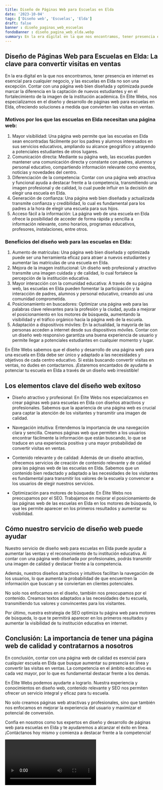 ```yaml
---
title: Diseño de Páginas Web para Escuelas en Elda
date: '2023-10-04'
tags: ['Diseño web', 'Escuelas', 'Elda']
draft: false
banner : diseño_paginas_web_escuelas
fondoBanner : diseño_pagina_web_elda.webp
summary: En la era digital en la que nos encontramos, tener presencia en internet es esencial para cualquier negocio, y las escuelas en Elda no son una excepción. Contar con una página web bien diseñada y optimizada puede marcar la diferencia en la captación de nuevos estudiantes y en el fortalecimiento de la imagen de la institución académica. En Élite Webs, nos especializamos en el diseño y desarrollo de páginas web para escuelas en Elda, ofreciendo soluciones a medida que convierten las visitas en ventas.
---
```


## Diseño de Páginas Web para Escuelas en Elda: La clave para convertir visitas en ventas

En la era digital en la que nos encontramos, tener presencia en internet es esencial para cualquier negocio, y las escuelas en Elda no son una excepción. Contar con una página web bien diseñada y optimizada puede marcar la diferencia en la captación de nuevos estudiantes y en el fortalecimiento de la imagen de la institución académica. En Élite Webs, nos especializamos en el diseño y desarrollo de páginas web para escuelas en Elda, ofreciendo soluciones a medida que convierten las visitas en ventas.

### Motivos por los que las escuelas en Elda necesitan una página web:

1. Mayor visibilidad: Una página web permite que las escuelas en Elda sean encontradas fácilmente por los padres y alumnos interesados en sus servicios educativos, ampliando su alcance geográfico y atrayendo a potenciales estudiantes de otros lugares.
2. Comunicación directa: Mediante su página web, las escuelas pueden mantener una comunicación directa y constante con padres, alumnos y personal educativo, compartiendo información relevante como eventos, noticias y novedades del centro.
3. Diferenciación de la competencia: Contar con una página web atractiva y funcional ayuda a destacar frente a la competencia, transmitiendo una imagen profesional y de calidad, lo cual puede influir en la decisión de elegir una escuela en Elda.
4. Generación de confianza: Una página web bien diseñada y actualizada transmite confianza y credibilidad, lo cual es fundamental para los padres a la hora de elegir una escuela para sus hijos.
5. Acceso fácil a la información: La página web de una escuela en Elda ofrece la posibilidad de acceder de forma rápida y sencilla a información relevante, como horarios, programas educativos, profesores, instalaciones, entre otros.

### Beneficios del diseño web para las escuelas en Elda:

1. Aumento de matrículas: Una página web bien diseñada y optimizada puede ser una herramienta eficaz para atraer a nuevos estudiantes y aumentar las matrículas de una escuela en Elda.
2. Mejora de la imagen institucional: Un diseño web profesional y atractivo transmite una imagen cuidada y de calidad, lo cual fortalece la percepción de la institución educativa.
3. Mayor interacción con la comunidad educativa: A través de su página web, las escuelas en Elda pueden fomentar la participación y la interacción de padres, alumnos y personal educativo, creando así una comunidad comprometida.
4. Posicionamiento en buscadores: Optimizar una página web para las palabras clave relevantes para la profesión y la ciudad, ayuda a mejorar el posicionamiento en los motores de búsqueda, aumentando la visibilidad y el tráfico orgánico hacia la página web de la escuela.
5. Adaptación a dispositivos móviles: En la actualidad, la mayoría de las personas acceden a internet desde sus dispositivos móviles. Contar con un diseño web responsivo garantiza una buena experiencia de usuario y permite llegar a potenciales estudiantes en cualquier momento y lugar.

En Élite Webs sabemos que el diseño y desarrollo de una página web para una escuela en Elda debe ser único y adaptado a las necesidades y objetivos de cada centro educativo. Si estás buscando convertir visitas en ventas, no dudes en contactarnos. ¡Estaremos encantados de ayudarte a potenciar tu escuela en Elda a través de un diseño web irresistible!

<GifSeo />

<Cta />

## Los elementos clave del diseño web exitoso

- Diseño atractivo y profesional: En Élite Webs nos especializamos en crear páginas web para escuelas en Elda con diseños atractivos y profesionales. Sabemos que la apariencia de una página web es crucial para captar la atención de los visitantes y transmitir una imagen de calidad.

- Navegación intuitiva: Entendemos la importancia de una navegación clara y sencilla. Creamos páginas web que permiten a los usuarios encontrar fácilmente la información que están buscando, lo que se traduce en una experiencia positiva y una mayor probabilidad de convertir visitas en ventas.

- Contenido relevante y de calidad: Además de un diseño atractivo, ofrecemos servicios de creación de contenido relevante y de calidad para las páginas web de las escuelas en Elda. Sabemos que un contenido bien redactado y adaptado a las necesidades de los visitantes es fundamental para transmitir los valores de la escuela y convencer a los usuarios de elegir nuestros servicios.

- Optimización para motores de búsqueda: En Élite Webs nos preocupamos por el SEO. Trabajamos en mejorar el posicionamiento de las páginas web de las escuelas en Elda en los motores de búsqueda, lo que les permite aparecer en los primeros resultados y aumentar su visibilidad.

## Cómo nuestro servicio de diseño web puede ayudar

Nuestro servicio de diseño web para escuelas en Elda puede ayudar a aumentar las ventas y el reconocimiento de tu institución educativa. Al contar con una página web diseñada por profesionales, podrás transmitir una imagen de calidad y destacar frente a la competencia.

Además, nuestros diseños atractivos y intuitivos facilitan la navegación de los usuarios, lo que aumenta la probabilidad de que encuentren la información que buscan y se conviertan en clientes potenciales.

No solo nos enfocamos en el diseño, también nos preocupamos por el contenido. Creamos textos adaptados a las necesidades de tu escuela, transmitiendo tus valores y convincentes para los visitantes.

Por último, nuestra estrategia de SEO optimiza tu página web para motores de búsqueda, lo que te permitirá aparecer en los primeros resultados y aumentar la visibilidad de tu institución educativa en internet.

## Conclusión: La importancia de tener una página web de calidad y contratarnos a nosotros

En conclusión, contar con una página web de calidad es esencial para cualquier escuela en Elda que busque aumentar su presencia en línea y convertir las visitas en ventas. La competencia en el ámbito educativo es cada vez mayor, por lo que es fundamental destacar frente a los demás.

En Élite Webs podemos ayudarte a lograrlo. Nuestra experiencia y conocimientos en diseño web, contenido relevante y SEO nos permiten ofrecer un servicio integral y eficaz para tu escuela.

No solo creamos páginas web atractivas y profesionales, sino que también nos enfocamos en mejorar la experiencia del usuario y maximizar el potencial de conversión.

Confía en nosotros como tus expertos en diseño y desarrollo de páginas web para escuelas en Elda y te ayudaremos a alcanzar el éxito en línea. ¡Contáctanos hoy mismo y comienza a destacar frente a la competencia!

<Video />

<CtaBot job='Escuelas' city='Elda'/>

<Gmaps query='Elda+españa+maps' />